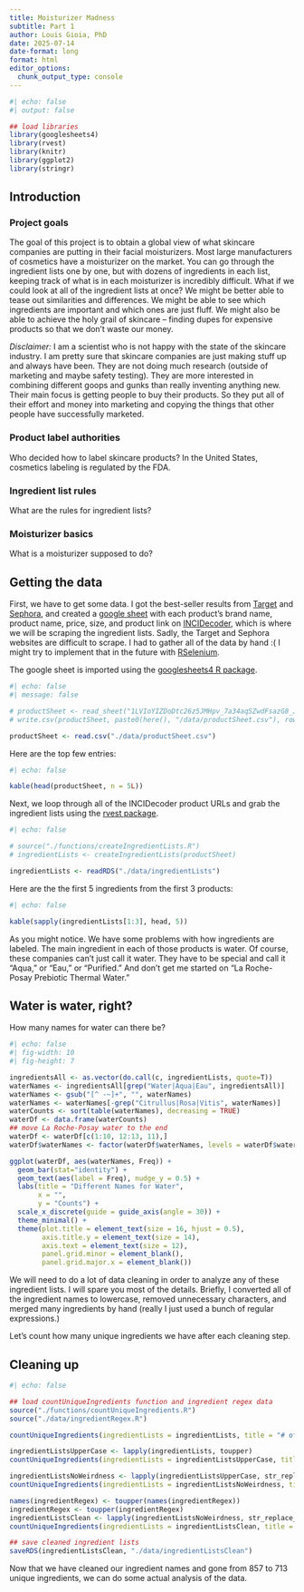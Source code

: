 ```yaml
---
title: Moisturizer Madness
subtitle: Part 1
author: Louis Gioia, PhD
date: 2025-07-14
date-format: long
format: html
editor_options: 
  chunk_output_type: console
---
```


```r
#| echo: false
#| output: false

## load libraries
library(googlesheets4)
library(rvest)
library(knitr)
library(ggplot2)
library(stringr)
```

## Introduction
### Project goals
The goal of this project is to obtain a global view of what skincare companies are putting in their facial moisturizers. Most large manufacturers of cosmetics have a moisturizer on the market. You can go through the ingredient lists one by one, but with dozens of ingredients in each list, keeping track of what is in each moisturizer is incredibly difficult. What if we could look at all of the ingredient lists at once? We might be better able to tease out similarities and differences. We might be able to see which ingredients are important and which ones are just fluff. We might also be able to achieve the holy grail of skincare -- finding dupes for expensive products so that we don't waste our money.

_Disclaimer:_ I am a scientist who is not happy with the state of the skincare industry. I am pretty sure that skincare companies are just making stuff up and always have been. They are not doing much research (outside of marketing and maybe safety testing). They are more interested in combining different goops and gunks than really inventing anything new. Their main focus is getting people to buy their products. So they put all of their effort and money into marketing and copying the things that other people have successfully marketed.

### Product label authorities
Who decided how to label skincare products? In the United States, cosmetics labeling is regulated by the FDA.

### Ingredient list rules
What are the rules for ingredient lists?

### Moisturizer basics
What is a moisturizer supposed to do?

## Getting the data

First, we have to get some data. I got the best-seller results from [Target](https://www.target.com/) and [Sephora](https://www.sephora.com/), and created a [google sheet](https://docs.google.com/spreadsheets/d/e/2PACX-1vS4wAroj1XvB4aiuOg97IdS6xNd2x0wsylwXOYZZlCAysx3n5SA9Fi3IcLrbWGe_e7cuhzW2_fOl8qj/pubhtml) with each product's brand name, product name, price, size, and product link on [INCIDecoder](https://www.incidecoder.com), which is where we will be scraping the ingredient lists. Sadly, the Target and Sephora websites are difficult to scrape. I had to gather all of the data by hand :( I might try to implement that in the future with [RSelenium](https://docs.ropensci.org/RSelenium/). 

The google sheet is imported using the [googlesheets4 R package](https://googlesheets4.tidyverse.org/).
```r
#| echo: false
#| message: false

# productSheet <- read_sheet("1LVIoYIZDoDtc26z5JMHpv_7a34aqSZwdFsazG8_JlfY")
# write.csv(productSheet, paste0(here(), "/data/productSheet.csv"), row.names = F)

productSheet <- read.csv("./data/productSheet.csv")
```

Here are the top few entries:
```r
#| echo: false

kable(head(productSheet, n = 5L))
```

Next, we loop through all of the INCIDecoder product URLs and grab the ingredient lists using the [rvest package](https://rvest.tidyverse.org/).
```r
#| echo: false

# source("./functions/createIngredientLists.R")
# ingredientLists <- createIngredientLists(productSheet)

ingredientLists <- readRDS("./data/ingredientLists")
```

Here are the the first 5 ingredients from the first 3 products:
```r
#| echo: false

kable(sapply(ingredientLists[1:3], head, 5))
```

As you might notice. We have some problems with how ingredients are labeled. The main ingredient in each of those products is water. Of course, these companies can't just call it water. They have to be special and call it "Aqua," or "Eau," or "Purified." And don't get me started on "La Roche-Posay Prebiotic Thermal Water."

## Water is water, right?

How many names for water can there be?
```r
#| echo: false
#| fig-width: 10
#| fig-height: 7

ingredientsAll <- as.vector(do.call(c, ingredientLists, quote=T))
waterNames <- ingredientsAll[grep("Water|Aqua|Eau", ingredientsAll)]
waterNames <- gsub("[^ -~]+", "", waterNames)
waterNames <- waterNames[-grep("Citrullus|Rosa|Vitis", waterNames)]
waterCounts <- sort(table(waterNames), decreasing = TRUE)
waterDf <- data.frame(waterCounts)
## move La Roche-Posay water to the end
waterDf <- waterDf[c(1:10, 12:13, 11),]
waterDf$waterNames <- factor(waterDf$waterNames, levels = waterDf$waterNames)

ggplot(waterDf, aes(waterNames, Freq)) +
  geom_bar(stat="identity") +
  geom_text(aes(label = Freq), nudge_y = 0.5) +
  labs(title = "Different Names for Water",
       x = "",
       y = "Counts") +
  scale_x_discrete(guide = guide_axis(angle = 30)) +
  theme_minimal() +
  theme(plot.title = element_text(size = 16, hjust = 0.5),
        axis.title.y = element_text(size = 14),
        axis.text = element_text(size = 12),
        panel.grid.minor = element_blank(),
        panel.grid.major.x = element_blank())
```

We will need to do a lot of data cleaning in order to analyze any of these ingredient lists. I will spare you most of the details. Briefly, I converted all of the ingredient names to lowercase, removed unnecessary characters, and merged many ingredients by hand (really I just used a bunch of regular expressions.)

Let's count how many unique ingredients we have after each cleaning step.

## Cleaning up

```r
#| echo: false

## load countUniqueIngredients function and ingredient regex data
source("./functions/countUniqueIngredients.R")
source("./data/ingredientRegex.R")

countUniqueIngredients(ingredientLists = ingredientLists, title = "# of original ingredients")

ingredientListsUpperCase <- lapply(ingredientLists, toupper)
countUniqueIngredients(ingredientLists = ingredientListsUpperCase, title = "# of uppercase ingredients")

ingredientListsNoWeirdness <- lapply(ingredientListsUpperCase, str_replace_all, strangeCharactersRegex)
countUniqueIngredients(ingredientLists = ingredientListsNoWeirdness, title = "# of ingredients w/o strange characters")

names(ingredientRegex) <- toupper(names(ingredientRegex))
ingredientRegex <- toupper(ingredientRegex)
ingredientListsClean <- lapply(ingredientListsNoWeirdness, str_replace_all, ingredientRegex)
countUniqueIngredients(ingredientLists = ingredientListsClean, title = "# of merged and cleaned ingredients")

## save cleaned ingredient lists
saveRDS(ingredientListsClean, "./data/ingredientListsClean")
```

Now that we have cleaned our ingredient names and gone from 857 to 713 unique ingredients, we can do some actual analysis of the data.